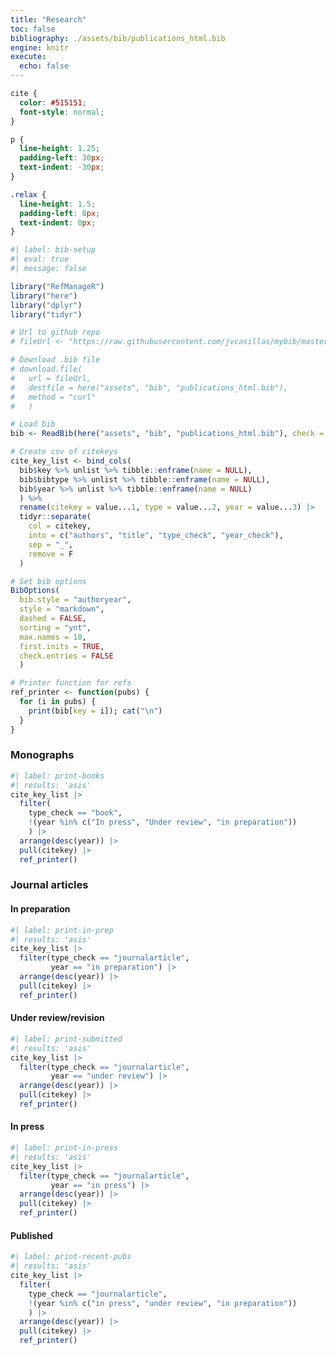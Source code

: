 ```yaml
---
title: "Research"
toc: false
bibliography: ./assets/bib/publications_html.bib
engine: knitr
execute: 
  echo: false
---
```


```css
cite {
  color: #515151;
  font-style: normal;
}

p {
  line-height: 1.25;
  padding-left: 30px;
  text-indent: -30px;
}

.relax {
  line-height: 1.5;
  padding-left: 0px;
  text-indent: 0px;
}

```

<!-- 
Updating the bib:
    - must update by hand the file publications_html.bib in mybib repo
    - once updated, below code downloads current version and loads into R
    - must reference relevant article in relevant pane (publications or presentations)
Afterwards, update the following:
    - Your CV
    - Research Gate
    - Google scholar
-->

```r
#| label: bib-setup
#| eval: true
#| message: false

library("RefManageR")
library("here")
library("dplyr")
library("tidyr")

# Url to github repo
# fileUrl <- "https://raw.githubusercontent.com/jvcasillas/mybib/master/publications_html.bib"

# Download .bib file
# download.file(
#   url = fileUrl, 
#   destfile = here("assets", "bib", "publications_html.bib"), 
#   method = "curl"
#   )

# Load bib
bib <- ReadBib(here("assets", "bib", "publications_html.bib"), check = FALSE)

# Create csv of citekeys
cite_key_list <- bind_cols(
  bib$key %>% unlist %>% tibble::enframe(name = NULL), 
  bib$bibtype %>% unlist %>% tibble::enframe(name = NULL), 
  bib$year %>% unlist %>% tibble::enframe(name = NULL)
  ) %>% 
  rename(citekey = value...1, type = value...2, year = value...3) |> 
  tidyr::separate(
    col = citekey, 
    into = c("authors", "title", "type_check", "year_check"), 
    sep = "_", 
    remove = F
  )

# Set bib options
BibOptions(
  bib.style = "authoryear", 
  style = "markdown", 
  dashed = FALSE, 
  sorting = "ynt", 
  max.names = 10, 
  first.inits = TRUE, 
  check.entries = FALSE
  )

# Printer function for refs
ref_printer <- function(pubs) {
  for (i in pubs) {
    print(bib[key = i]); cat("\n")
  }
}
```


<!-- ::: panel-tabset -->

### Monographs

```r
#| label: print-books
#| results: 'asis'
cite_key_list |>
  filter(
    type_check == "book",
    !(year %in% c("In press", "Under review", "in preparation"))
    ) |> 
  arrange(desc(year)) |>
  pull(citekey) |> 
  ref_printer()
```

### Journal articles 

#### In preparation

```r
#| label: print-in-prep
#| results: 'asis'
cite_key_list |>
  filter(type_check == "journalarticle",
         year == "in preparation") |>
  arrange(desc(year)) |>
  pull(citekey) |> 
  ref_printer()
```

#### Under review/revision

```r
#| label: print-submitted
#| results: 'asis'
cite_key_list |>
  filter(type_check == "journalarticle",
         year == "under review") |>
  arrange(desc(year)) |>
  pull(citekey) |> 
  ref_printer()
```

#### In press

```r
#| label: print-in-press
#| results: 'asis'
cite_key_list |>
  filter(type_check == "journalarticle",
         year == "in press") |> 
  arrange(desc(year)) |>
  pull(citekey) |> 
  ref_printer()
```

#### Published

```r
#| label: print-recent-pubs
#| results: 'asis'
cite_key_list |>
  filter(
    type_check == "journalarticle", 
    !(year %in% c("in press", "under review", "in preparation"))
    ) |> 
  arrange(desc(year)) |>
  pull(citekey) |> 
  ref_printer()
```


<!-- :::  -->
